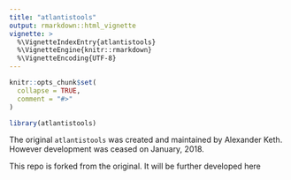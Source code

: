 ```yaml
---
title: "atlantistools"
output: rmarkdown::html_vignette
vignette: >
  %\VignetteIndexEntry{atlantistools}
  %\VignetteEngine{knitr::rmarkdown}
  %\VignetteEncoding{UTF-8}
---
```


```r
knitr::opts_chunk$set(
  collapse = TRUE,
  comment = "#>"
)
```

```r
library(atlantistools)
```

The original `atlantistools` was created and maintained by Alexander Keth. However development was ceased on January, 2018.

This repo is forked from the original. It will be further developed here



